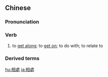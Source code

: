 {{also|相处}}
==Chinese==
{{zh-forms|s=相处}}

===Pronunciation===
{{zh-pron
|m=xiāngchǔ
|c=soeng1 cyu2
|h=pfs=siông-chhú/siông-chhu
|mn=qz:siong-chhìr/tw,xm:siong-chhù/twvk:siang-chhù/zz:siang-chhì
|cat=v
}}

===Verb===
{{zh-verb}}

# to [[get along]]; to [[get on]]; to do with; to relate to

===Derived terms===
{{zh-der|和睦相處}}

[[hu:相處]]
[[ja:相處]]